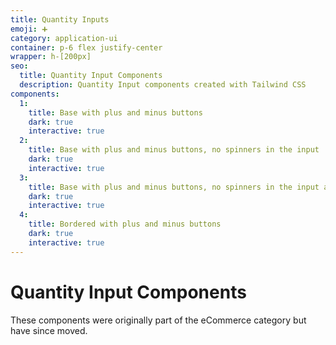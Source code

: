 ```yaml
---
title: Quantity Inputs
emoji: ➕
category: application-ui
container: p-6 flex justify-center
wrapper: h-[200px]
seo:
  title: Quantity Input Components
  description: Quantity Input components created with Tailwind CSS
components:
  1:
    title: Base with plus and minus buttons
    dark: true
    interactive: true
  2:
    title: Base with plus and minus buttons, no spinners in the input
    dark: true
    interactive: true
  3:
    title: Base with plus and minus buttons, no spinners in the input and text centered
    dark: true
    interactive: true
  4:
    title: Bordered with plus and minus buttons
    dark: true
    interactive: true
---
```


# Quantity Input Components

<div class="max-w-prose text-pretty">
  These components were originally part of the eCommerce category but have since moved.
</div>

<CollectionList componentsData={componentsData} />
